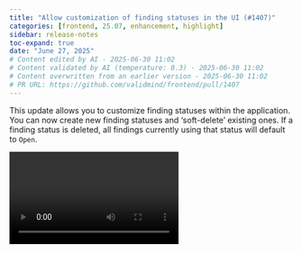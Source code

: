 ```yaml
---
title: "Allow customization of finding statuses in the UI (#1407)"
categories: [frontend, 25.07, enhancement, highlight]
sidebar: release-notes
toc-expand: true
date: "June 27, 2025"
# Content edited by AI - 2025-06-30 11:02
# Content validated by AI (temperature: 0.3) - 2025-06-30 11:02
# Content overwritten from an earlier version - 2025-06-30 11:02
# PR URL: https://github.com/validmind/frontend/pull/1407
---
```


This update allows you to customize finding statuses within the application. You can now create new finding statuses and 'soft-delete' existing ones. If a finding status is deleted, all findings currently using that status will default to `Open`.

<div style="position: relative; display: inline-block;">
  <div style="position: absolute; top: 0; left: 0; width: 100%; height: 45px; background: #333;"></div>
  <video class="img-fluid" controls>
    <source src="/releases/cmvm/25.07/283acc9d-afe7-4742-89d8-e8cce450d033.mov" type="video/quicktime">
  </video>
</div>

<!--- DEBUG INFORMATION
INITIAL QUALITY ASSESSMENT:
ASSESSMENT:
The main issues in the content include a lack of clear structure and some duplication between the PR summary and external notes. The external notes provide more detailed information, which should be prioritized. There are no Markdown headings to convert, and the content is generally clear and concise. There are no references to CI/CD workflows or internal processes, and the image is properly included.

PASS_1_INSTRUCTIONS:
- Remove the PR summary as its content is redundant with the more detailed external notes. The external notes already cover the introduction of the new feature for managing finding statuses.
- Ensure the content starts with the external notes, preserving the image link and all its attributes.

PASS_2_INSTRUCTIONS:
- No changes needed. The PR summary will be removed in Pass 1, so no further deduplication is required.

PASS_3_INSTRUCTIONS:
- No changes needed. The content is already clear and concise, with no verbose language or complex lists. There are no Markdown headings to convert, and all sentences are properly punctuated.

TAILORED INSTRUCTIONS:
PASS_1: - Remove the PR summary as its content is redundant with the more detailed external notes. The external notes already cover the introduction of the new feature for managing finding statuses.
- Ensure the content starts with the external notes, preserving the image link and all its attributes.
PASS_2: - No changes needed. The PR summary will be removed in Pass 1, so no further deduplication is required.
PASS_3: - No changes needed. The content is already clear and concise, with no verbose language or complex lists. There are no Markdown headings to convert, and all sentences are properly punctuated.

FINAL QUALITY ASSESSMENT:
DETAILED ASSESSMENT:
STATUS: PASS  
ISSUE: None  
RECOMMENDATION: None

Loop 1: PASS
Issue: None
Recommendation: Content quality acceptable

VALIDATION SUMMARY
Content Type: initial_quality_assessment
Validation Status: PASSED
Attempts: 1
Validation Temperature: 0.3
Last Validation: 2025-06-30 10:55:47
Result: PASS: Tailored instructions generated and validated

VALIDATION SUMMARY 2
Content Type: notes (grouped_text)
Validation Status: PASSED
Attempts: 1
Validation Temperature: 0.2
Last Validation: 2025-06-30 10:55:51
Result: The edited content is clear and accurately conveys the information from the original content. It maintains the key details and improves readability by using a more conversational tone. There are no serious issues present. The release notes are acceptable.

VALIDATION SUMMARY 3
Content Type: notes (deduplicated_text)
Validation Status: PASSED
Attempts: 1
Validation Temperature: 0.2
Last Validation: 2025-06-30 10:55:55
Result: The edited content is identical to the original content, and there are no serious issues present. The information is clear and concise, and the image link is correctly formatted. Therefore, the content passes the quality check.

VALIDATION SUMMARY 4
Content Type: notes (edited_text)
Validation Status: PASSED
Attempts: 1
Validation Temperature: 0.2
Last Validation: 2025-06-30 10:55:57
Result: The edited content is identical to the original content, and there are no serious issues present. The information is clear and concise, and the image link is correctly formatted. Therefore, the content passes the quality check.

VALIDATION SUMMARY 5
Content Type: initial_quality_assessment
Validation Status: PASSED
Attempts: 1
Validation Temperature: 0.3
Last Validation: 2025-06-30 10:55:47
Result: PASS: Tailored instructions generated and validated

VALIDATION SUMMARY 6
Content Type: notes (grouped_text)
Validation Status: PASSED
Attempts: 1
Validation Temperature: 0.2
Last Validation: 2025-06-30 10:55:51
Result: The edited content is clear and accurately conveys the information from the original content. It maintains the key details and improves readability by using a more conversational tone. There are no serious issues present. The release notes are acceptable.

VALIDATION SUMMARY 7
Content Type: notes (deduplicated_text)
Validation Status: PASSED
Attempts: 1
Validation Temperature: 0.2
Last Validation: 2025-06-30 10:55:55
Result: The edited content is identical to the original content, and there are no serious issues present. The information is clear and concise, and the image link is correctly formatted. Therefore, the content passes the quality check.

VALIDATION SUMMARY 8
Content Type: notes (edited_text)
Validation Status: PASSED
Attempts: 1
Validation Temperature: 0.2
Last Validation: 2025-06-30 10:55:57
Result: The edited content is identical to the original content, and there are no serious issues present. The information is clear and concise, and the image link is correctly formatted. Therefore, the content passes the quality check.

VALIDATION SUMMARY 9
Content Type: title
Validation Status: PASSED
Attempts: 1
Validation Temperature: 0.2
Last Validation: 2025-06-30 10:56:00
Result: The edited content is clear and concise, effectively conveying the same information as the original. There are no serious issues present. The release note passes.
--->
